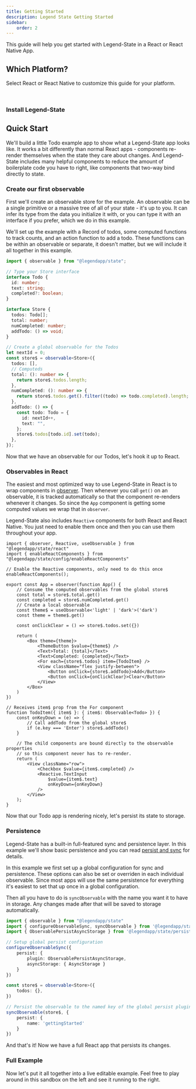 ```yaml
---
title: Getting Started
description: Legend State Getting Started
sidebar:
    order: 2
---
```


This guide will help you get started with Legend-State in a React or React Native App.


<ReactOrNativeCode />

## Which Platform?

Select React or React Native to customize this guide for your platform.

<SelectFramework />
<br />

### Install Legend-State

<InstallFrameworks />

## Quick Start

We'll build a little Todo example app to show what a Legend-State app looks like. It works a bit differently than normal React apps - components re-render themselves when the state they care about changes. And Legend-State includes many helpful components to reduce the amount of boilerplate code you have to right, like components that two-way bind directly to state.

### Create our first observable

First we'll create an observable store for the example. An observable can be a single primitive or a massive tree of all of your state - it's up to you. It can infer its type from the data you initialize it with, or you can type it with an interface if you prefer, which we do in this example.

We'll set up the example with a Record of todos, some computed functions to track counts, and an action function to add a todo. These functions can be within an observable or separate, it doesn't matter, but we will include it all together in this example.

```ts
import { observable } from "@legendapp/state";

// Type your Store interface
interface Todo {
  id: number;
  text: string;
  completed?: boolean;
}

interface Store {
  todos: Todo[];
  total: number;
  numCompleted: number;
  addTodo: () => void;
}

// Create a global observable for the Todos
let nextId = 0;
const store$ = observable<Store>({
  todos: [],
  // Computeds
  total: (): number => {
    return store$.todos.length;
  },
  numCompleted: (): number => {
    return store$.todos.get().filter((todo) => todo.completed).length;
  },
  addTodo: () => {
    const todo: Todo = {
      id: nextId++,
      text: "",
    };
    store$.todos[todo.id].set(todo);
  },
});
```

Now that we have an observable for our Todos, let's hook it up to React.

### Observables in React

The easiest and most optimized way to use Legend-State in React is to wrap components in [observer](../react-api/#observer). Then whenever you call `get()` on an observable, it is tracked automatically so that the component re-renders whenever it changes. So since the `App` component is getting some computed values we wrap that in `observer`.

Legend-State also includes `Reactive` components for both React and React Native. You just need to enable them once and then you can use them throughout your app.

```tsx
import { observer, Reactive, useObservable } from "@legendapp/state/react"
import { enableReactComponents } from "@legendapp/state/config/enableReactComponents"

// Enable the Reactive components, only need to do this once
enableReactComponents();

export const App = observer(function App() {
    // Consume the computed observables from the global store$
    const total = store$.total.get()
    const completed = store$.numCompleted.get()
    // Create a local observable
    const theme$ = useObservable<'light' | 'dark'>('dark')
    const theme = theme$.get()

    const onClickClear = () => store$.todos.set({})

    return (
        <Box theme={theme}>
            <ThemeButton $value={theme$} />
            <Text>Total: {total}</Text>
            <Text>Completed: {completed}</Text>
            <For each={store$.todos} item={TodoItem} />
            <View className="flex justify-between">
                <Button onClick={store$.addTodo}>Add</Button>
                <Button onClick={onClickClear}>Clear</Button>
            </View>
        </Box>
    )
})

// Receives item$ prop from the For component
function TodoItem({ item$ }: { item$: Observable<Todo> }) {
    const onKeyDown = (e) => {
        // Call addTodo from the global store$
        if (e.key === 'Enter') store$.addTodo()
    }

    // The child components are bound directly to the observable properties
    // so this component never has to re-render.
    return (
        <View className="row">
            <Checkbox $value={item$.completed} />
            <Reactive.TextInput
                $value={item$.text}
                onKeyDown={onKeyDown}
            />
        </View>
    );
}
```

Now that our Todo app is rendering nicely, let's persist its state to storage.

### Persistence

Legend-State has a built-in full-featured sync and persistence layer. In this example we'll show basic persistence and you can read [persist and sync](../../usage/persist-sync) for details.

In this example we first set up a global configuration for sync and persistence. These options can also be set or overriden in each individual observable. Since most apps will use the same persistence for everything it's easiest to set that up once in a global configuration.

Then all you have to do is `syncObservable` with the name you want it to have in storage. Any changes made after that will be saved to storage automatically.

```ts
import { observable } from "@legendapp/state"
import { configureObservableSync, syncObservable } from '@legendapp/state/sync'
import { ObservablePersistAsyncStorage } from '@legendapp/state/persist-plugins/async-storage'

// Setup global persist configuration
configureObservableSync({
    persist: {
        plugin: ObservablePersistAsyncStorage,
        asyncStorage: { AsyncStorage }
    }
})

const store$ = observable<Store>({
    todos: {},
})

// Persist the observable to the named key of the global persist plugin
syncObservable(store$, {
    persist: {
        name: 'gettingStarted'
    }
})
```

And that's it! Now we have a full React app that persists its changes.

### Full Example

Now let's put it all together into a live editable example. Feel free to play around in this sandbox on the left and see it running to the right.

<GettingStarted />
